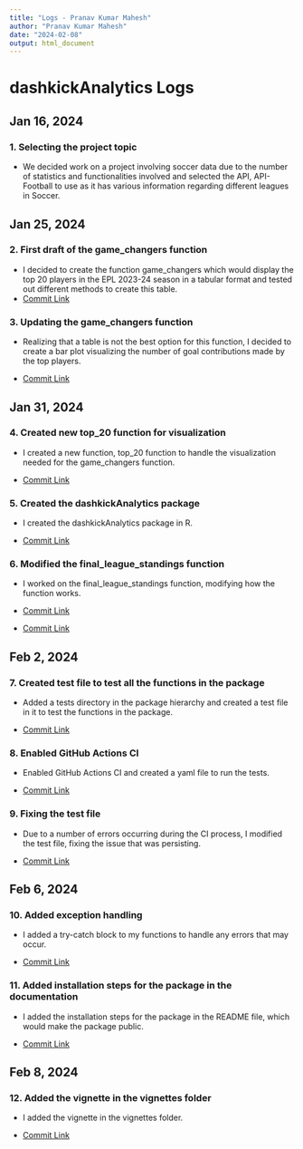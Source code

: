 ```yaml
---
title: "Logs - Pranav Kumar Mahesh"
author: "Pranav Kumar Mahesh"
date: "2024-02-08"
output: html_document
---
```


# dashkickAnalytics Logs

## Jan 16, 2024

### 1. Selecting the project topic

-   We decided work on a project involving soccer data due to the number of statistics and functionalities involved and selected the API, API-Football to use as it has various information regarding different leagues in Soccer.

## Jan 25, 2024

### 2. First draft of the game_changers function

-   I decided to create the function game_changers which would display the top 20 players in the EPL 2023-24 season in a tabular format and tested out different methods to create this table.
-   [Commit Link](https://github.com/nccoutinho/DashKick_Analytics/commit/2e37672e2bfa293b8b5776a585789dabf4be9334)

### 3. Updating the game_changers function

-   Realizing that a table is not the best option for this function, I decided to create a bar plot visualizing the number of goal contributions made by the top players.

-   [Commit Link](https://github.com/nccoutinho/DashKick_Analytics/commit/cbe7ca979c2dc5e67d639686915ec5291bceecf6)

## Jan 31, 2024

### 4. Created new top_20 function for visualization

-   I created a new function, top_20 function to handle the visualization needed for the game_changers function.

-   [Commit Link](https://github.com/nccoutinho/DashKick_Analytics/commit/d1193a25f89ebb6a02b1f159c233d48fee1f6c05)

### 5. Created the dashkickAnalytics package

-   I created the dashkickAnalytics package in R.

-   [Commit Link](https://github.com/nccoutinho/DashKick_Analytics/commit/dfd3d53c0e977cc613082e95b36ce1b96bc75c18)

### 6. Modified the final_league_standings function

-   I worked on the final_league_standings function, modifying how the function works.

-   [Commit Link](https://github.com/nccoutinho/DashKick_Analytics/commit/6bed09d3c4cb038bb729cd71e4f8381dda7ec6bf)

-   [Commit Link](https://github.com/nccoutinho/DashKick_Analytics/commit/bed33e17387f8897b8c65e413125c797e0f0f3c7)

## Feb 2, 2024

### 7. Created test file to test all the functions in the package

-   Added a tests directory in the package hierarchy and created a test file in it to test the functions in the package.

-   [Commit Link](https://github.com/nccoutinho/DashKick_Analytics/commit/cf4e254fe79bf237afa33cc60e8ede74535ea96d)

### 8. Enabled GitHub Actions CI

-   Enabled GitHub Actions CI and created a yaml file to run the tests.

-   [Commit Link](https://github.com/nccoutinho/DashKick_Analytics/commit/74ffb9f0c17e13bd90df1fa33fbbd8176f9d768a)

### 9. Fixing the test file

-   Due to a number of errors occurring during the CI process, I modified the test file, fixing the issue that was persisting.

-   [Commit Link](https://github.com/nccoutinho/DashKick_Analytics/commit/edf787f882beaa83f308718cb96046a91f71e68e)

## Feb 6, 2024

### 10. Added exception handling

-   I added a try-catch block to my functions to handle any errors that may occur.

-   [Commit Link](https://github.com/nccoutinho/DashKick_Analytics/commit/7d30b01cf85011940c7e324681cb4ac3ffb417d6)

### 11. Added installation steps for the package in the documentation

-   I added the installation steps for the package in the README file, which would make the package public.

-   [Commit Link](https://github.com/nccoutinho/DashKick_Analytics/commit/939d7a9ff959cc01d77a32175ea4aa57bdafea04)

## Feb 8, 2024

### 12. Added the vignette in the vignettes folder

-   I added the vignette in the vignettes folder.

-   [Commit Link](https://github.com/nccoutinho/DashKick_Analytics/commit/42acd2d419fc76e8d0bf04531621ac16a505ff61)
